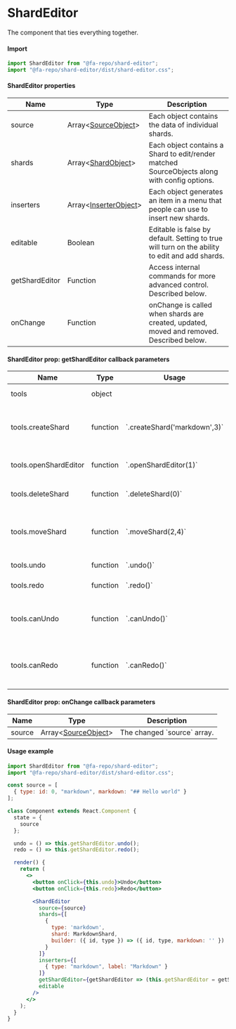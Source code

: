 # ShardEditor

The component that ties everything together.

#### Import
```jsx
import ShardEditor from "@fa-repo/shard-editor";
import "@fa-repo/shard-editor/dist/shard-editor.css";
```

#### ShardEditor properties

| Name           | Type     | Description                                             |
|----------------|----------|---------------------------------------------------------|
| source         | Array&#60;[SourceObject](#source-object)>    | Each object contains the data of individual shards. |
| shards         | Array&#60;[ShardObject](#shard-object)>    | Each object contains a Shard to edit/render matched SourceObjects along with config options. |
| inserters   | Array&#60;[InserterObject](#source-object)>    | Each object generates an item in a menu that people can use to insert new shards. |
| editable       | Boolean  | Editable is false by default. Setting to true will turn on the ability to edit and add shards. |
| getShardEditor | Function | Access internal commands for more advanced control. Described below. |
| onChange       | Function | onChange is called when shards are created, updated, moved and removed. Described below.|


#### ShardEditor prop: getShardEditor callback parameters
| Name                     | Type     | Usage | Description                                        |
|--------------------------|----------|---------|--------------------------------------------------|
| tools                    | object   |         | Container object.                                |
| tools.createShard        | function | \`.createShard('markdown',3)\` | Create a shard of type at a chosen index. |
| tools.openShardEditor    | function | \`.openShardEditor(1)\` | Open shard form at index. |
| tools.deleteShard        | function | \`.deleteShard(0)\` | Delete shard at index. |
| tools.moveShard          | function | \`.moveShard(2,4)\` | Move a shard from one index to another index. |
| tools.undo               | function | \`.undo()\` | Undo changes. |
| tools.redo               | function | \`.redo()\` | Redo changes. |
| tools.canUndo            | function | \`.canUndo()\` | Check whether its possible to undo changes. |
| tools.canRedo            | function | \`.canRedo()\` | Check whether its possible to redo changes. |

#### ShardEditor prop: onChange callback parameters
| Name           | Type     | Description                                             |
|----------------|----------|---------------------------------------------------------|
| source         | Array&#60;[SourceObject](#source-object)>    | The changed \`source\` array. |



#### Usage example

```jsx
import ShardEditor from "@fa-repo/shard-editor";
import "@fa-repo/shard-editor/dist/shard-editor.css";

const source = [
  { type: id: 0, "markdown", markdown: "## Hello world" }
];

class Component extends React.Component {
  state = {
    source
  };

  undo = () => this.getShardEditor.undo();
  redo = () => this.getShardEditor.redo();

  render() {
    return (
      <>
        <button onClick={this.undo}>Undo</button>
        <button onClick={this.redo}>Redo</button>

        <ShardEditor
          source={source}
          shards={[
            {
              type: 'markdown',
              shard: MarkdownShard,
              builder: ({ id, type }) => ({ id, type, markdown: '' })
            }
          ]}
          inserters={[
            { type: "markdown", label: "Markdown" }
          ]}
          getShardEditor={getShardEditor => (this.getShardEditor = getShardEditor)}
          editable
        />
      </>
    );
  }
}
```